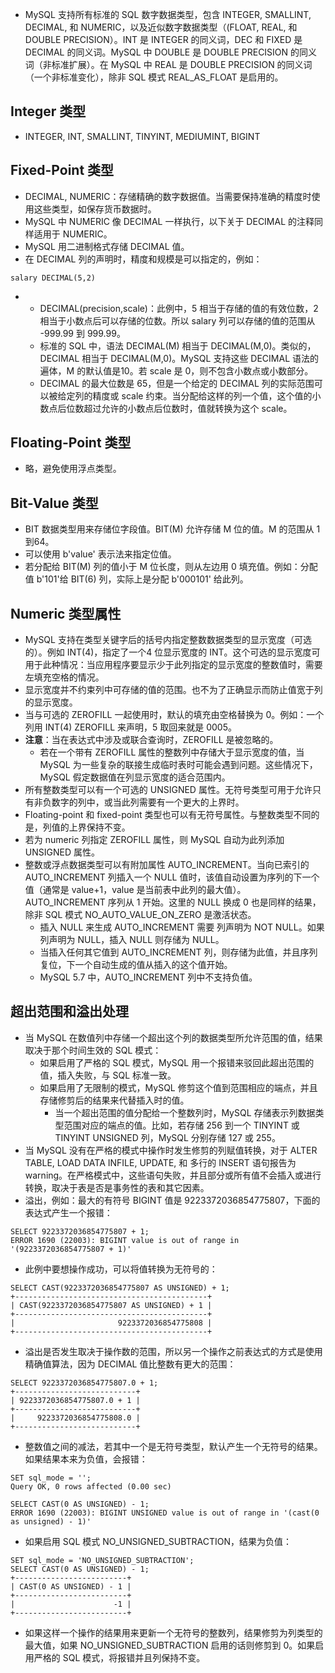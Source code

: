 * MySQL 支持所有标准的 SQL 数字数据类型，包含 INTEGER, SMALLINT, DECIMAL, 和 NUMERIC，以及近似数字数据类型（(FLOAT, REAL, 和 DOUBLE PRECISION）。INT 是 INTEGER 的同义词，DEC 和 FIXED 是 DECIMAL 的同义词。MySQL 中 DOUBLE 是 DOUBLE PRECISION 的同义词（非标准扩展）。在 MySQL 中 REAL 是 DOUBLE PRECISION 的同义词（一个非标准变化），除非 SQL 模式 REAL_AS_FLOAT 是启用的。

==Integer 类型==
* INTEGER, INT, SMALLINT, TINYINT, MEDIUMINT, BIGINT

==Fixed-Point 类型==
* DECIMAL, NUMERIC：存储精确的数字数据值。当需要保持准确的精度时使用这些类型，如保存货币数据时。
* MySQL 中 NUMERIC 像 DECIMAL 一样执行，以下关于 DECIMAL 的注释同样适用于 NUMERIC。
* MySQL 用二进制格式存储 DECIMAL 值。
* 在 DECIMAL 列的声明时，精度和规模是可以指定的，例如：
<source lang='mysql'>
salary DECIMAL(5,2)
</source>
** DECIMAL(precision,scale)：此例中，5 相当于存储的值的有效位数，2 相当于小数点后可以存储的位数。所以 salary 列可以存储的值的范围从 -999.99 到 999.99。
** 标准的 SQL 中，语法 DECIMAL(M) 相当于 DECIMAL(M,0)。类似的，DECIMAL 相当于 DECIMAL(M,0)。MySQL 支持这些 DECIMAL 语法的遍体，M 的默认值是10。若 scale 是 0，则不包含小数点或小数部分。
** DECIMAL 的最大位数是 65，但是一个给定的 DECIMAL 列的实际范围可以被给定列的精度或 scale 约束。当分配给这样的列一个值，这个值的小数点后位数超过允许的小数点后位数时，值就转换为这个 scale。

==Floating-Point 类型==
* 略，避免使用浮点类型。

==Bit-Value 类型==
* BIT 数据类型用来存储位字段值。BIT(M) 允许存储 M 位的值。M 的范围从 1 到64。
* 可以使用 b'value' 表示法来指定位值。
* 若分配给 BIT(M) 列的值小于 M 位长度，则从左边用 0 填充值。例如：分配值 b'101'给 BIT(6) 列，实际上是分配 b'000101' 给此列。

==Numeric 类型属性==
* MySQL 支持在类型关键字后的括号内指定整数数据类型的显示宽度（可选的）。例如 INT(4)，指定了一个4 位显示宽度的 INT。这个可选的显示宽度可用于此种情况：当应用程序要显示少于此列指定的显示宽度的整数值时，需要左填充空格的情况。
* 显示宽度并不约束列中可存储的值的范围。也不为了正确显示而防止值宽于列的显示宽度。
* 当与可选的 ZEROFILL 一起使用时，默认的填充由空格替换为 0。例如：一个列用 INT(4) ZEROFILL 来声明，5 取回来就是 0005。
* '''注意'''：当在表达式中涉及或联合查询时，ZEROFILL 是被忽略的。
** 若在一个带有 ZEROFILL 属性的整数列中存储大于显示宽度的值，当 MySQL 为一些复杂的联接生成临时表时可能会遇到问题。这些情况下，MySQL 假定数据值在列显示宽度的适合范围内。
* 所有整数类型可以有一个可选的 UNSIGNED 属性。无符号类型可用于允许只有非负数字的列中，或当此列需要有一个更大的上界时。
* Floating-point 和 fixed-point 类型也可以有无符号属性。与整数类型不同的是，列值的上界保持不变。
* 若为 numeric 列指定 ZEROFILL 属性，则 MySQL 自动为此列添加 UNSIGNED 属性。
* 整数或浮点数据类型可以有附加属性 AUTO_INCREMENT。当向已索引的 AUTO_INCREMENT 列插入一个 NULL 值时，该值自动设置为序列的下一个值（通常是 value+1，value 是当前表中此列的最大值）。AUTO_INCREMENT 序列从 1 开始。这里的 NULL 换成 0 也是同样的结果，除非 SQL 模式 NO_AUTO_VALUE_ON_ZERO 是激活状态。
** 插入 NULL 来生成 AUTO_INCREMENT 需要 列声明为 NOT NULL。如果列声明为 NULL，插入 NULL 则存储为 NULL。
** 当插入任何其它值到 AUTO_INCREMENT 列，则存储为此值，并且序列复位，下一个自动生成的值从插入的这个值开始。
** MySQL 5.7 中，AUTO_INCREMENT 列中不支持负值。

==超出范围和溢出处理==
* 当 MySQL 在数值列中存储一个超出这个列的数据类型所允许范围的值，结果取决于那个时间生效的 SQL 模式：
** 如果启用了严格的 SQL 模式，MySQL 用一个报错来驳回此超出范围的值，插入失败，与 SQL 标准一致。
** 如果启用了无限制的模式，MySQL 修剪这个值到范围相应的端点，并且存储修剪后的结果来代替插入时的值。
*** 当一个超出范围的值分配给一个整数列时，MySQL 存储表示列数据类型范围对应的端点的值。比如，若存储 256 到一个 TINYINT 或 TINYINT UNSIGNED 列，MySQL 分别存储 127 或 255。
* 当 MySQL 没有在严格的模式中操作时发生修剪的列赋值转换，对于 ALTER TABLE, LOAD DATA INFILE, UPDATE, 和 多行的 INSERT 语句报告为 warning。在严格模式中，这些语句失败，并且部分或所有值不会插入或进行转换，取决于表是否是事务性的表和其它因素。
* 溢出，例如：最大的有符号 BIGINT 值是 9223372036854775807，下面的表达式产生一个报错：
<source lang='mysql'>
SELECT 9223372036854775807 + 1;
ERROR 1690 (22003): BIGINT value is out of range in '(9223372036854775807 + 1)'
</source>
* 此例中要想操作成功，可以将值转换为无符号的：
<source lang='mysql'>
SELECT CAST(9223372036854775807 AS UNSIGNED) + 1;
+-------------------------------------------+
| CAST(9223372036854775807 AS UNSIGNED) + 1 |
+-------------------------------------------+
|                       9223372036854775808 |
+-------------------------------------------+
</source>
* 溢出是否发生取决于操作数的范围，所以另一个操作之前表达式的方式是使用精确值算法，因为 DECIMAL 值比整数有更大的范围：
<source lang='mysql'>
SELECT 9223372036854775807.0 + 1;
+---------------------------+
| 9223372036854775807.0 + 1 |
+---------------------------+
|     9223372036854775808.0 |
+---------------------------+
</source>
* 整数值之间的减法，若其中一个是无符号类型，默认产生一个无符号的结果。如果结果本来为负值，会报错：
<source lang='mysql'>
SET sql_mode = '';
Query OK, 0 rows affected (0.00 sec)

SELECT CAST(0 AS UNSIGNED) - 1;
ERROR 1690 (22003): BIGINT UNSIGNED value is out of range in '(cast(0 as unsigned) - 1)'
</source>
* 如果启用 SQL 模式 NO_UNSIGNED_SUBTRACTION，结果为负值：
<source lang='mysql'>
SET sql_mode = 'NO_UNSIGNED_SUBTRACTION';
SELECT CAST(0 AS UNSIGNED) - 1;
+-------------------------+
| CAST(0 AS UNSIGNED) - 1 |
+-------------------------+
|                      -1 |
+-------------------------+
</source>
* 如果这样一个操作的结果用来更新一个无符号的整数列，结果修剪为列类型的最大值，如果  NO_UNSIGNED_SUBTRACTION 启用的话则修剪到 0。如果启用严格的 SQL 模式，将报错并且列保持不变。